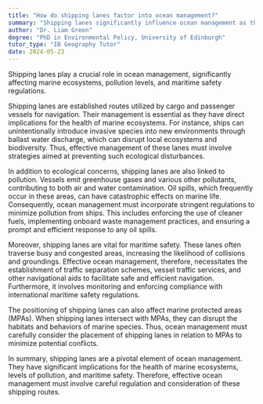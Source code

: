 ```yaml
---
title: "How do shipping lanes factor into ocean management?"
summary: "Shipping lanes significantly influence ocean management as they impact marine ecosystems, pollution levels, and maritime safety regulations."
author: "Dr. Liam Green"
degree: "PhD in Environmental Policy, University of Edinburgh"
tutor_type: "IB Geography Tutor"
date: 2024-05-23
---
```


Shipping lanes play a crucial role in ocean management, significantly affecting marine ecosystems, pollution levels, and maritime safety regulations.

Shipping lanes are established routes utilized by cargo and passenger vessels for navigation. Their management is essential as they have direct implications for the health of marine ecosystems. For instance, ships can unintentionally introduce invasive species into new environments through ballast water discharge, which can disrupt local ecosystems and biodiversity. Thus, effective management of these lanes must involve strategies aimed at preventing such ecological disturbances.

In addition to ecological concerns, shipping lanes are also linked to pollution. Vessels emit greenhouse gases and various other pollutants, contributing to both air and water contamination. Oil spills, which frequently occur in these areas, can have catastrophic effects on marine life. Consequently, ocean management must incorporate stringent regulations to minimize pollution from ships. This includes enforcing the use of cleaner fuels, implementing onboard waste management practices, and ensuring a prompt and efficient response to any oil spills.

Moreover, shipping lanes are vital for maritime safety. These lanes often traverse busy and congested areas, increasing the likelihood of collisions and groundings. Effective ocean management, therefore, necessitates the establishment of traffic separation schemes, vessel traffic services, and other navigational aids to facilitate safe and efficient navigation. Furthermore, it involves monitoring and enforcing compliance with international maritime safety regulations.

The positioning of shipping lanes can also affect marine protected areas (MPAs). When shipping lanes intersect with MPAs, they can disrupt the habitats and behaviors of marine species. Thus, ocean management must carefully consider the placement of shipping lanes in relation to MPAs to minimize potential conflicts.

In summary, shipping lanes are a pivotal element of ocean management. They have significant implications for the health of marine ecosystems, levels of pollution, and maritime safety. Therefore, effective ocean management must involve careful regulation and consideration of these shipping routes.
    